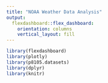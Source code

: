 ```yaml
---
title: "NOAA Weather Data Analysis"
output: 
  flexdashboard::flex_dashboard:
    orientation: columns
    vertical_layout: fill
---
```


```r
library(flexdashboard)
library(plotly)
library(p8105.datasets)
library(dplyr)
library(knitr)
```

